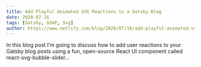 ```yaml
---
title: Add Playful Animated SVG Reactions to a Gatsby Blog
date: 2020-07-16
tags: [Gatsby, GSAP, Svg]
author: https://www.netlify.com/blog/2020/07/16/add-playful-animated-svg-reactions-to-a-gatsby-blog/
---
```


In this blog post I’m going to discuss how to add user reactions to your Gatsby blog posts using a fun, open-source React UI component called react-svg-bubble-slider...
